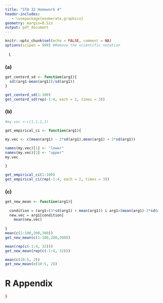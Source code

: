 ```yaml
---
title: "STA 32 Homework 4"
header-includes:
   - \usepackage{enumerate,graphicx}
geometry: margin=0.5in
output: pdf_document
---
```

```r
knitr::opts_chunk$set(echo = FALSE, comment = NA)
options(scipen = 999) #Remove the scientific notation
```

\section{R Homework}
I.

### (a)

```r
get_centerd_sd <- function(arg1){
  sd((arg1-mean(arg1))/sd(arg1))
}

get_centerd_sd(1:100)
get_centerd_sd(rep(-1:4, each = 2, times = 3))
```

### (b)


```r
#my.vec <-c(1,1,1,1)

get_empirical_ci <- function(arg1){

my.vec <- c(mean(arg1) - 2*sd(arg1),mean(arg1) + 2*sd(arg1))
  
names(my.vec)[1] <- "lower"
names(my.vec)[2] <- "upper"  
my.vec

}

get_empirical_ci(1:100)
get_empirical_ci(rep(-1:4, each = 2, times = 3))
```

### (c)


```r
get_new_mean <- function(arg1){
  
  condition = (arg1<(3*sd(arg1) + mean(arg1)) & arg1>(mean(arg1)-3*sd(arg1)))
  new.vec = arg1[condition]
    mean(new.vec)
  
}
mean(c(1:100,200,300))
get_new_mean(c(1:100,200,300))

mean(rep(c(-1:4, 32)))
get_new_mean(rep(c(-1:4, 32)))

mean(c(10:5, 2))
get_new_mean(c(10:5, 2))

```


# R Appendix

```r

}
```

